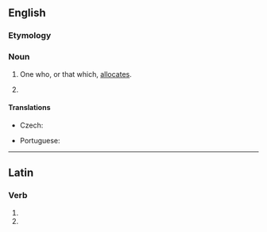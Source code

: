 ==English==

===Etymology===
{{suffix|en|allocate|or}}

===Noun===
{{en-noun}}

# One who, or that which, [[allocate]]s.
# {{lb|en|computing}} {{rfdef|lang=en}}

====Translations====
{{trans-top|one who, or that which, allocates}}
* Czech: {{t|cs|alokátor|m}}
{{trans-mid}}
* Portuguese: {{t|pt|alocador|m}}
{{trans-bottom}}

----

==Latin==

===Verb===
{{la-verb-form|allocātor}}

# {{inflection of|allocō||2|s|fut|pass|imp|lang=la}}
# {{inflection of|allocō||3|s|fut|pass|imp|lang=la}}